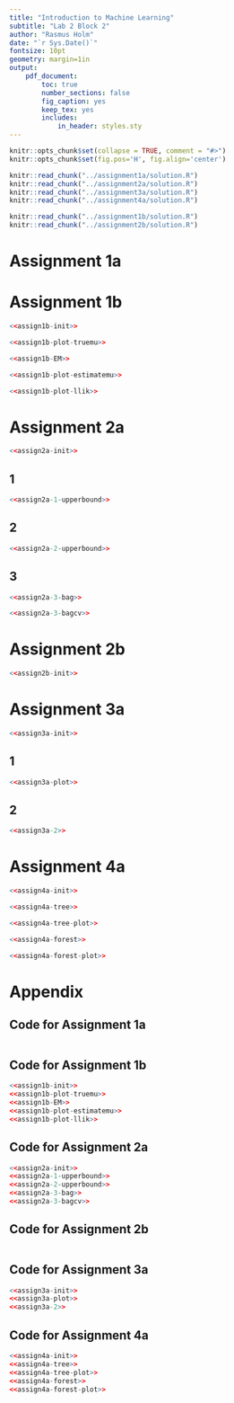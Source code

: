 ```yaml
---
title: "Introduction to Machine Learning"
subtitle: "Lab 2 Block 2"
author: "Rasmus Holm"
date: "`r Sys.Date()`"
fontsize: 10pt
geometry: margin=1in
output:
    pdf_document:
        toc: true
        number_sections: false
        fig_caption: yes
        keep_tex: yes
        includes:
            in_header: styles.sty
---
```


```r
knitr::opts_chunk$set(collapse = TRUE, comment = "#>")
knitr::opts_chunk$set(fig.pos='H', fig.align='center')

knitr::read_chunk("../assignment1a/solution.R")
knitr::read_chunk("../assignment2a/solution.R")
knitr::read_chunk("../assignment3a/solution.R")
knitr::read_chunk("../assignment4a/solution.R")

knitr::read_chunk("../assignment1b/solution.R")
knitr::read_chunk("../assignment2b/solution.R")
```

\newpage

# Assignment 1a

\newpage

# Assignment 1b
```r
<<assign1b-init>>
```

```r
<<assign1b-plot-truemu>>
```

```r
<<assign1b-EM>>
```

```r
<<assign1b-plot-estimatemu>>
```

```r
<<assign1b-plot-llik>>
```

\newpage

# Assignment 2a
```r
<<assign2a-init>>
```

## 1
```r
<<assign2a-1-upperbound>>
```

## 2
```r
<<assign2a-2-upperbound>>
```

## 3
```r
<<assign2a-3-bag>>
```

```r
<<assign2a-3-bagcv>>
```

\newpage

# Assignment 2b
```r
<<assign2b-init>>
```

\newpage

# Assignment 3a
```r
<<assign3a-init>>
```

## 1
```r
<<assign3a-plot>>
```

## 2
```r
<<assign3a-2>>
```

\newpage

# Assignment 4a
```r
<<assign4a-init>>
```

```r
<<assign4a-tree>>
```

```r
<<assign4a-tree-plot>>
```

```r
<<assign4a-forest>>
```

```r
<<assign4a-forest-plot>>
```

\newpage

# Appendix

## Code for Assignment 1a
```r
```

## Code for Assignment 1b
```r
<<assign1b-init>>
<<assign1b-plot-truemu>>
<<assign1b-EM>>
<<assign1b-plot-estimatemu>>
<<assign1b-plot-llik>>
```

## Code for Assignment 2a
```r
<<assign2a-init>>
<<assign2a-1-upperbound>>
<<assign2a-2-upperbound>>
<<assign2a-3-bag>>
<<assign2a-3-bagcv>>
```

## Code for Assignment 2b
```r
```

## Code for Assignment 3a
```r
<<assign3a-init>>
<<assign3a-plot>>
<<assign3a-2>>
```

## Code for Assignment 4a
```r
<<assign4a-init>>
<<assign4a-tree>>
<<assign4a-tree-plot>>
<<assign4a-forest>>
<<assign4a-forest-plot>>
```
